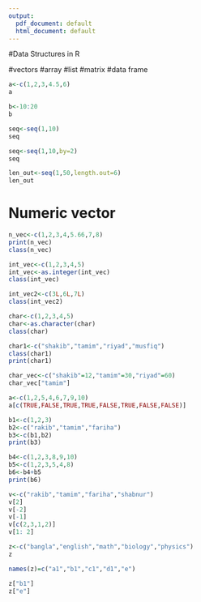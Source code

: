 ---
output:
  pdf_document: default
  html_document: default
---


#Data Structures in R

#vectors
#array
#list
#matrix
#data frame

```{r}
a<-c(1,2,3,4.5,6)
a
```


```{r}
b<-10:20
b
```


```{r}
seq<-seq(1,10)
seq
```


```{r}
seq<-seq(1,10,by=2)
seq
```


```{r}
len_out<-seq(1,50,length.out=6)
len_out
```


# Numeric vector

```{r}
n_vec<-c(1,2,3,4,5.66,7,8)
print(n_vec)
class(n_vec)
```


```{r}
int_vec<-c(1,2,3,4,5)
int_vec<-as.integer(int_vec)
class(int_vec)
```


```{r}
int_vec2<-c(3L,6L,7L)
class(int_vec2)
```


```{r}
char<-c(1,2,3,4,5)
char<-as.character(char)
class(char)
```


```{r}
char1<-c("shakib","tamim","riyad","musfiq")
class(char1)
print(char1)
```


```{r}
char_vec<-c("shakib"=12,"tamim"=30,"riyad"=60)
char_vec["tamim"]
```


```{r}
a<-c(1,2,5,4,6,7,9,10)
a[c(TRUE,FALSE,TRUE,TRUE,FALSE,TRUE,FALSE,FALSE)]
```
```{r}
b1<-c(1,2,3)
b2<-c("rakib","tamim","fariha")
b3<-c(b1,b2)
print(b3)
```


```{r}
b4<-c(1,2,3,8,9,10)
b5<-c(1,2,3,5,4,8)
b6<-b4+b5
print(b6)

```


```{r}
v<-c("rakib","tamim","fariha","shabnur")
v[2]
v[-2]
v[-1]
v[c(2,3,1,2)]
v[1: 2]
```


```{r}
z<-c("bangla","english","math","biology","physics")
z

```


```{r}
names(z)=c("a1","b1","c1","d1","e")

z["b1"]
z["e"]
```


```{r}
```


```{r}
```


```{r}
```


```{r}
```


```{r}
```


```{r}
```


```{r}
```


```{r}
```

